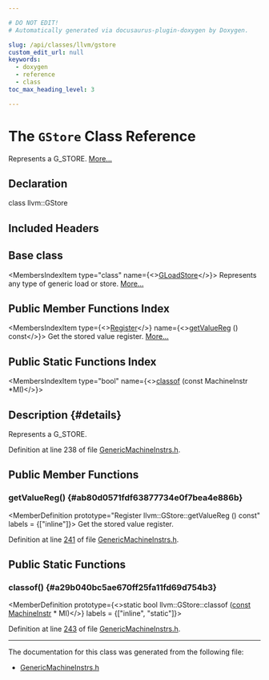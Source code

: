 ```yaml
---

# DO NOT EDIT!
# Automatically generated via docusaurus-plugin-doxygen by Doxygen.

slug: /api/classes/llvm/gstore
custom_edit_url: null
keywords:
  - doxygen
  - reference
  - class
toc_max_heading_level: 3

---
```





# The `GStore` Class Reference

<DoxygenPage pluginConfig={pluginConfig}>

Represents a G&#95;STORE. <a href="#details">More...</a>

## Declaration

<CodeBlock>class llvm::GStore</CodeBlock>

## Included Headers

<IncludesList>
<IncludesListItem
  filePath="llvm/CodeGen/GlobalISel/GenericMachineInstrs.h"
  permalink="/docs/api/files/include/include/llvm/include/llvm/codegen/include/llvm/codegen/globalisel/genericmachineinstrs-h"
  isLocal="true" />
</IncludesList>

## Base class

<MembersIndex>

<MembersIndexItem
  type="class"
  name={<><a href="/docs/api/classes/llvm/gloadstore">GLoadStore</a></>}>
Represents any type of generic load or store. <a href="/docs/api/classes/llvm/gloadstore/#details">More...</a>
</MembersIndexItem>

</MembersIndex>

## Public Member Functions Index

<MembersIndex>

<MembersIndexItem
  type={<><a href="/docs/api/classes/llvm/register">Register</a></>}
  name={<><a href="#ab80d0571fdf63877734e0f7bea4e886b">getValueReg</a> () const</>}>
Get the stored value register. <a href="#ab80d0571fdf63877734e0f7bea4e886b">More...</a>
</MembersIndexItem>

</MembersIndex>

## Public Static Functions Index

<MembersIndex>

<MembersIndexItem
  type="bool"
  name={<><a href="#a29b040bc5ae670ff25fa11fd69d754b3">classof</a> (const MachineInstr &#42;MI)</>}>
</MembersIndexItem>

</MembersIndex>

## Description {#details}

Represents a G&#95;STORE.

Definition at line 238 of file <a href="/docs/api/files/include/include/llvm/include/llvm/codegen/include/llvm/codegen/globalisel/genericmachineinstrs-h">GenericMachineInstrs.h</a>.

<SectionDefinition>

## Public Member Functions

### getValueReg() {#ab80d0571fdf63877734e0f7bea4e886b}

<MemberDefinition
  prototype="Register llvm::GStore::getValueReg () const"
  labels = {["inline"]}>
Get the stored value register.

Definition at line <a href="/docs/api/files/include/include/llvm/include/llvm/codegen/include/llvm/codegen/globalisel/genericmachineinstrs-h/#l00241">241</a> of file <a href="/docs/api/files/include/include/llvm/include/llvm/codegen/include/llvm/codegen/globalisel/genericmachineinstrs-h">GenericMachineInstrs.h</a>.
</MemberDefinition>

</SectionDefinition>

<SectionDefinition>

## Public Static Functions

### classof() {#a29b040bc5ae670ff25fa11fd69d754b3}

<MemberDefinition
  prototype={<>static bool llvm::GStore::classof (<a href="/docs/api/files/lib/lib/target/lib/target/aarch64/aarch64promoteconstant-cpp/#a90f8350fecae261c25be85d38b451bff">const</a> <a href="/docs/api/classes/llvm/machineinstr">MachineInstr</a> &#42; MI)</>}
  labels = {["inline", "static"]}>

Definition at line <a href="/docs/api/files/include/include/llvm/include/llvm/codegen/include/llvm/codegen/globalisel/genericmachineinstrs-h/#l00243">243</a> of file <a href="/docs/api/files/include/include/llvm/include/llvm/codegen/include/llvm/codegen/globalisel/genericmachineinstrs-h">GenericMachineInstrs.h</a>.
</MemberDefinition>

</SectionDefinition>

<hr/>

The documentation for this class was generated from the following file:

<ul>
<li><a href="/docs/api/files/include/include/llvm/include/llvm/codegen/include/llvm/codegen/globalisel/genericmachineinstrs-h">GenericMachineInstrs.h</a></li>
</ul>

</DoxygenPage>
